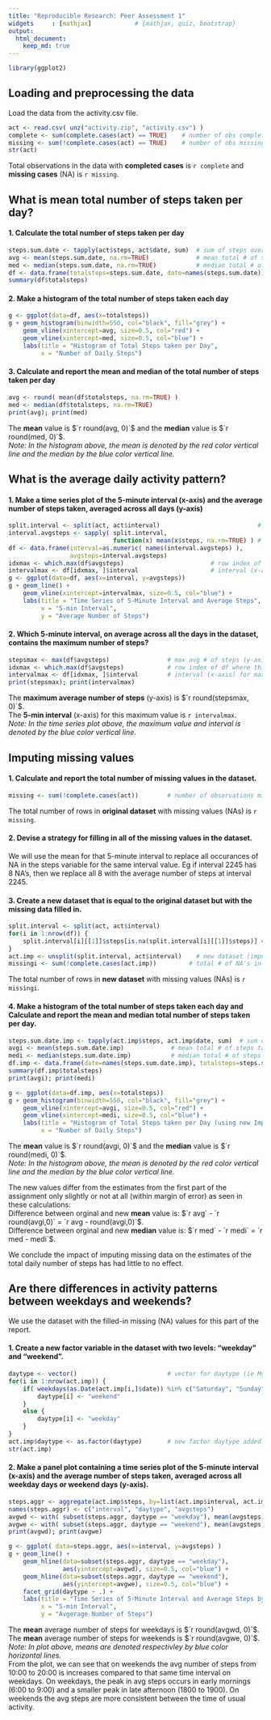 ```yaml
---
title: "Reproducible Research: Peer Assessment 1"
widgets     : [mathjax]            # {mathjax, quiz, bootstrap}
output: 
  html_document:
    keep_md: true
---
```


```r
library(ggplot2)
```

## Loading and preprocessing the data
Load the data from the activity.csv file.
```r
act <- read.csv( unz("activity.zip", "activity.csv") )
complete <- sum(complete.cases(act) == TRUE)    # number of obs complete (no NA's)
missing <- sum(!complete.cases(act) == TRUE)    # number of obs missing values (with NA's)
str(act)
```
Total observations in the data with **completed cases** is `r complete` and **missing cases** (NA) is `r missing`.



## What is mean total number of steps taken per day?
#### 1. Calculate the total number of steps taken per day
```r
steps.sum.date <- tapply(act$steps, act$date, sum)  # sum of steps over subsetting by each date
avg <- mean(steps.sum.date, na.rm=TRUE)             # mean total # of steps taken each day
med <- median(steps.sum.date, na.rm=TRUE)           # median total # of steps taken each day   
df <- data.frame(totalsteps=steps.sum.date, date=names(steps.sum.date))
summary(df$totalsteps)
```

#### 2. Make a histogram of the total number of steps taken each day
```r
g <- ggplot(data=df, aes(x=totalsteps))
g + geom_histogram(binwidth=550, col="black", fill="grey") +
    geom_vline(xintercept=avg, size=0.5, col="red") +
    geom_vline(xintercept=med, size=0.5, col="blue") +
    labs(title = "Histogram of Total Steps taken per Day",
         x = "Number of Daily Steps")
```

#### 3. Calculate and report the mean and median of the total number of steps taken per day
```r
avg <- round( mean(df$totalsteps, na.rm=TRUE) )
med <- median(df$totalsteps, na.rm=TRUE)
print(avg); print(med)
```
The **mean** value is $`r round(avg, 0)`$ and the **median** value is $`r round(med, 0)`$.  
*Note: In the histogram above, the mean is denoted by the red color vertical line and the median by the blue color vertical line.*



## What is the average daily activity pattern?
#### 1. Make a time series plot of the 5-minute interval (x-axis) and the average number of steps taken, averaged across all days (y-axis)
```r
split.interval <- split(act, act$interval)                           # split data by interval
interval.avgsteps <- sapply( split.interval, 
                             function(x) mean(x$steps, na.rm=TRUE) ) # get average steps for each interval
df <- data.frame(interval=as.numeric( names(interval.avgsteps) ), 
                 avgsteps=interval.avgsteps)
idxmax <- which.max(df$avgsteps)                        # row index of df where this max exists
intervalmax <- df[idxmax, ]$interval                    # interval (x-axis) for max avg # steps
g <- ggplot(data=df, aes(x=interval, y=avgsteps))
g + geom_line() +
    geom_vline(xintercept=intervalmax, size=0.5, col="blue") +
    labs(title = "Time Series of 5-Minute Interval and Average Steps",
         x = "5-min Interval",
         y = "Average Number of Steps")
```

#### 2. Which 5-minute interval, on average across all the days in the dataset, contains the maximum number of steps?
```r
stepsmax <- max(df$avgsteps)                # max avg # of steps (y-axis)
idxmax <- which.max(df$avgsteps)            # row index of df where this max exists
intervalmax <- df[idxmax, ]$interval        # interval (x-axis) for max avg # of steps
print(stepsmax); print(intervalmax)
```
The **maximum average number of steps** (y-axis) is $`r round(stepsmax, 0)`$.  
The **5-min interval** (x-axis) for this maximum value is `r intervalmax`.  
*Note: In the time series plot above, the maximum value and interval is denoted by the blue color vertical line.*



## Imputing missing values
#### 1. Calculate and report the total number of missing values in the dataset.
```r
missing <- sum(!complete.cases(act))        # number of observations missing values (with NA's)
```
The total number of rows in **original dataset** with missing values (NAs) is `r missing`.

#### 2. Devise a strategy for filling in all of the missing values in the dataset.  
We will use the mean for that 5-minute interval to replace all occurances of NA in the steps variable for the same interval value. Eg if interval 2245 has 8 NA's, then we replace all 8 with the average number of steps at interval 2245.  

#### 3. Create a new dataset that is equal to the original dataset but with the missing data filled in.
```r
split.interval <- split(act, act$interval)  
for(i in 1:nrow(df)) {
    split.interval[i][[1]]$steps[is.na(split.interval[i][[1]]$steps)] <- round( df[i,]$avgsteps )
}
act.imp <- unsplit(split.interval, act$interval)    # new dataset (imputed)
missingi <- sum(!complete.cases(act.imp))         # total # of NA's in new imputed dataset (should be 0)
```
The total number of rows in **new dataset** with missing values (NAs) is `r missingi`.

#### 4. Make a histogram of the total number of steps taken each day and Calculate and report the mean and median total number of steps taken per day. 
```r
steps.sum.date.imp <- tapply(act.imp$steps, act.imp$date, sum)  # sum of steps over subsetting by each date
avgi <- mean(steps.sum.date.imp)             # mean total # of steps taken each day
medi <- median(steps.sum.date.imp)           # median total # of steps taken each day   
df.imp <- data.frame(date=names(steps.sum.date.imp), totalsteps=steps.sum.date.imp)
summary(df.imp$totalsteps)
print(avgi); print(medi)
```

```r
g <- ggplot(data=df.imp, aes(x=totalsteps))
g + geom_histogram(binwidth=550, col="black", fill="grey") +
    geom_vline(xintercept=avgi, size=0.5, col="red") +
    geom_vline(xintercept=medi, size=0.5, col="blue") +
    labs(title = "Histogram of Total Steps taken per Day (using new Imputed Dataset)",
         x = "Number of Daily Steps")
```  

The **mean** value is $`r round(avgi, 0)`$ and the **median** value is $`r round(medi, 0)`$.  
*Note: In the histogram above, the mean is denoted by the red color vertical line and the median by the blue color vertical line.*  

The new values differ from the estimates from the first part of the assignment only slightly or not at all (within margin of error) as seen in these calculations:    
Difference between orginal and new **mean** value is: $`r avg` - `r round(avgi,0)` = `r avg - round(avgi,0)`$.  
Difference between orginal and new **median** value is: $`r med` - `r medi` = `r med - medi`$.  

We conclude the impact of imputing missing data on the estimates of the total daily number of steps has had little to no effect.  



## Are there differences in activity patterns between weekdays and weekends?
We use the dataset with the filled-in missing (NA) values for this part of the report.  

#### 1. Create a new factor variable in the dataset with two levels: "weekday" and "weekend".
```r
daytype <- vector()                         # vector for daytype (ie Monday thru Sunday)
for(i in 1:nrow(act.imp)) {
    if( weekdays(as.Date(act.imp[i,]$date)) %in% c("Saturday", "Sunday") ) {
        daytype[i] <- "weekend"
    }
    else {
        daytype[i] <- "weekday"
    }
}
act.imp$daytype <- as.factor(daytype)       # new factor daytype added in dataset 
str(act.imp)
```  

#### 2. Make a panel plot containing a time series plot of the 5-minute interval (x-axis) and the average number of steps taken, averaged across all weekday days or weekend days (y-axis).
```r
steps.aggr <- aggregate(act.imp$steps, by=list(act.imp$interval, act.imp$daytype), mean)
names(steps.aggr) <- c("interval", "daytype", "avgsteps")
avgwd <- with( subset(steps.aggr, daytype == "weekday"), mean(avgsteps) )
avgwe <- with( subset(steps.aggr, daytype == "weekend"), mean(avgsteps) )
print(avgwd); print(avgwe)

g <- ggplot( data=steps.aggr, aes(x=interval, y=avgsteps) )
g + geom_line() +
    geom_hline(data=subset(steps.aggr, daytype == "weekday"), 
               aes(yintercept=avgwd), size=0.5, col="blue") +
    geom_hline(data=subset(steps.aggr, daytype == "weekend"), 
               aes(yintercept=avgwe), size=0.5, col="blue") +
    facet_grid(daytype ~ .) +
    labs(title = "Time Series of 5-Minute Interval and Average Steps by Weekday & Weekend",
         x = "5-min Interval",
         y = "Avgerage Number of Steps")
```  

The **mean** average number of steps for weekdays is $`r round(avgwd, 0)`$.  
The **mean** average number of steps for weekends is $`r round(avgwe, 0)`$.  
*Note: In plot above, means are denoted respectivley by blue color horizontal lines.*    
From the plot, we can see that on weekends the avg number of steps from 10:00 to 20:00 is increases compared to that same time interval on weekdays. On weekdays, the peak in avg steps occurs in early mornings (6:00 to 9:00) and a smaller peak in late afternoon (1800 to 1900). On weekends the avg steps are more consistent between the time of usual activity.  







